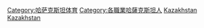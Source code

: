 {{Commons category|Sportspeople from Kazakhstan}}

[[Category:哈萨克斯坦体育|Category:哈萨克斯坦体育]]
[[Category:各職業哈薩克斯坦人|Category:各職業哈薩克斯坦人]]
[[Category:各国运动员|Kazakhstan]]
[[Category:亚洲运动员|Kazakhstan]]
